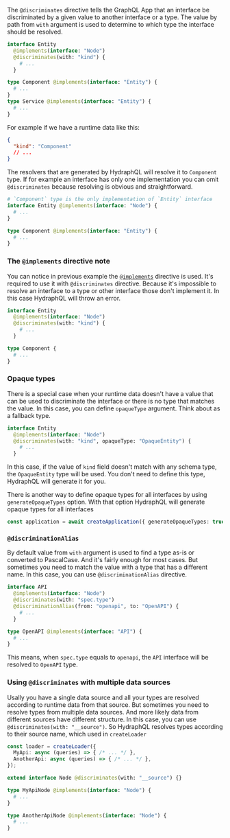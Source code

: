 The `@discriminates` directive tells the GraphQL App that an interface
be discriminated by a given value to another interface or a type.
The value by path from `with` argument is used to determine to which
type the interface should be resolved.

```graphql
interface Entity
  @implements(interface: "Node")
  @discriminates(with: "kind") {
    # ...
  }

type Component @implements(interface: "Entity") {
  # ...
}
type Service @implements(interface: "Entity") {
  # ...
}
```

For example if we have a runtime data like this:

```json
{
  "kind": "Component"
  // ...
}
```

The resolvers that are generated by HydraphQL will resolve it to `Component` type.
If for example an interface has only one implementation you can omit `@discriminates`
because resolving is obvious and straightforward.

```graphql
# `Component` type is the only implementation of `Entity` interface
interface Entity @implements(interface: "Node") {
  # ...
}

type Component @implements(interface: "Entity") {
  # ...
}
```

### The `@implements` directive note

You can notice in previous example the [`@implements`](./implements) directive is used.
It's required to use it with `@discriminates` directive. Because it's impossible to
resolve an interface to a type or other interface those don't implement it. In this case
HydraphQL will throw an error.

```graphql
interface Entity
  @implements(interface: "Node")
  @discriminates(with: "kind") {
    # ...
  }

type Component {
  # ...
}
```

### Opaque types

There is a special case when your runtime data doesn't have a value
that can be used to discriminate the interface or there is no type
that matches the value. In this case, you can define `opaqueType` argument.
Think about as a fallback type.

```graphql
interface Entity
  @implements(interface: "Node")
  @discriminates(with: "kind", opaqueType: "OpaqueEntity") {
    # ...
  }
```

In this case, if the value of `kind` field doesn't match with any schema type,
the `OpaqueEntity` type will be used. You don't need to define this type,
HydraphQL will generate it for you.

There is another way to define opaque types for all interfaces by using `generateOpaqueTypes`
option. With that option HydraphQL will generate opaque types for all interfaces

```typescript
const application = await createApplication({ generateOpaqueTypes: true });
```

### `@discriminationAlias`

By default value from `with` argument is used to find a type as-is or converted
to PascalCase. And it's fairly enough for most cases. But sometimes you need to
match the value with a type that has a different name. In this case, you can use
`@discriminationAlias` directive.

```graphql
interface API
  @implements(interface: "Node")
  @discriminates(with: "spec.type")
  @discriminationAlias(from: "openapi", to: "OpenAPI") {
    # ...
  }

type OpenAPI @implements(interface: "API") {
  # ...
}
```

This means, when `spec.type` equals to `openapi`, the `API` interface will be
resolved to `OpenAPI` type.

### Using `@discriminates` with multiple data sources

Usally you have a single data source and all your types are resolved according
to runtime data from that source. But sometimes you need to resolve types from
multiple data sources. And more likely data from different sources have different
structure. In this case, you can use `@discriminates(with: "__source")`. So
HydraphQL resolves types according to their source name, which used in `createLoader`

```typescript
const loader = createLoader({
  MyApi: async (queries) => { /* ... */ },
  AnotherApi: async (queries) => { /* ... */ },
});
```

```graphql
extend interface Node @discriminates(with: "__source") {}

type MyApiNode @implements(interface: "Node") {
  # ...
}

type AnotherApiNode @implements(interface: "Node") {
  # ...
}
```
